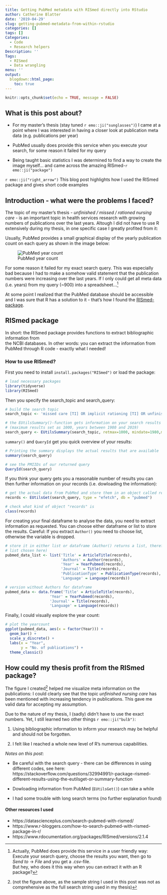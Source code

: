 ```yaml
---
title: Getting PubMed metadata with RISmed directly into RStudio 
author: Catherine Blatter
date: '2019-04-29'
slug: getting-pubmed-metadata-from-within-rstudio
categories: []
tags: []
Categories:
  - Code
  - Research helpers
Description: ''
Tags:
  - RISmed
  - Data wrangling
menu: ''
output: 
  blogdown::html_page:
    toc: true
---
```


```r

knitr::opts_chunk$set(echo = TRUE, message = FALSE)

```


## What is this post about?

- For my master's thesis (stay tuned `r emo::ji("sunglasses")`) I came at 
a point where I was interested in having a closer look at publication meta data (e.g. publications per year)  

- PubMed usually does provide this service when you execute your search, for some reason it failed
for my query

- Being taught basic statistics I was determined to find a way to create
the image myself... and came across the amazing RISmed-`r emo::ji("package")`

`r emo::ji("right_arrow")` This blog post highlights how I used the RISmed package
and gives short code examples 


## Introduction - what were the problems I faced?

The topic of my master's thesis - *unfinished / missed / rationed nursing care* - is an 
important topic in health services research with growing numbers of publications over 
the last years. Altough I did not have to use R extensively during my thesis, in one 
specific case I greatly profited from it: 

Usually, PubMed provides a small graphical display of the yearly publication
count on each query as shown in the image below: 

![PubMed year count](/images/pubmed_yearcount.png)

For some reason it failed for my exact search query. This was especially bad 
because I had to make a somehow valid statement that the publication numbers were 
increasing over the last years. 
If I only could get all meta data (i.e. years) from my query (~900) into a spreadsheet...[^1]

[^1]: Actually, PubMed does provide this service in a user friendly way: Execute your 
search query, choose the results you want, then go to *Send to* -> *File* and you 
get a .csv-file.  
But hey, who does it this way when you can extract it with an
R package?

At some point I realized that the PubMed database should be accessible and I was sure 
that R has a solution to it - that's how I found the [RISmed-package](https://cran.r-project.org/web/packages/RISmed/RISmed.pdf).

## RISmed package

In short: the RISmed package provides functions to extract bibliographic information from  
the NCBI databases. In other words: you can extract the information from PubMed through 
R code - exactly what I needed! 

### How to use RISmed?

First you need to install `install.packages("RISmed")` or load the package: 

```r
# load necessary packages
library(tidyverse)
library(RISmed)
```

Then you specify the search_topic and search_query: 

```r
# build the search topic
search_topic <- 'missed care [TI] OR implicit rationing [TI] OR unfinished care [TI]'

# the EUtilsSummary()-function gets information on your search results
# (maximum results set as 1000, years between 1980 and 2019)
search_query <- EUtilsSummary(search_topic, retmax=1000, mindate=1980,maxdate=2019)
```

`summary()` and `QueryId` get you quick overview of your results:  

```r
# Printing the summary displays the actual results that are available
summary(search_query)

# see the PMIIDs of our returned query
QueryId(search_query)

```

If you think your query gets you a reasonable number of results you can then 
further information on your records (i.e. dowloading the information): 

```r
# get the actual data from PubMed and store them in an object called records
records <- EUtilsGet(search_query, type = "efetch", db = "pubmed")

# check what kind of object "records" is
class(records)
```

For creating your final dataframe to analyse the data, you need to extract information 
as requested. You can choose either dataframe or list to store the results. Careful: 
If you extract `Author()` you need to choose list, otherwise the variable is dropped.

```r
# store it in either list or dataframe (Author() returns a list, therefore 
# list chosen here)
pubmed_data_list <- list('Title' = ArticleTitle(records), 
                         'Authors' = Author(records), 
                         'Year' = YearPubmed(records), 
                         'Journal' = Title(records),
                         'PublicationType' = PublicationType(records),
                         'Language' = Language(records))

# version without Authors for dataframe
pubmed_data <- data.frame('Title' = ArticleTitle(records),
                    'Year' = YearPubmed(records), 
                    'Journal' = Title(records),
                    'Language' = Language(records))
```

Finally, I could visually explore the year count: 

```r
# plot the yearcount
ggplot(pubmed_data, aes(x = factor(Year))) +
  geom_bar() +
  scale_y_discrete() +
  labs(x = "Year",
       y = "No. of publications") +
  theme_classic()

```

## How could my thesis profit from the RISmed package? 

The figure I created[^2] helped me visualize meta information on the publications: 
I could clearly see that the topic *unfinished nursing care* has been mentioned 
with increasing tendency in publications. This gave me valid data for accepting my assumption.  

[^2]: (not the figure above, as the sample string I used in this post 
was not as comprehensive as the full search string used in my thesis)

Due to the nature of my thesis, I (sadly) didn't have to use the exact numbers. Yet, I still 
learned two other things `r emo::ji("bulb")`:  

1) Using bibliographic information to inform your research may be helpful and should 
not be forgotten.  

2) I felt like I reached a whole new level of R's numerous capabilities.  


*Notes on this post*:  

- Be careful with the search query - there can be differences in using different codes, see here: 
https://stackoverflow.com/questions/32994991/r-package-rismed-different-results-using-the-eutilsget-or-summary-function

- Dowloading information from PubMed (`EUtilsGet()`) can take a while

- I had some trouble with long search terms (no further explanation found)  



#### Other resources I used

- https://datascienceplus.com/search-pubmed-with-rismed/  
- https://www.r-bloggers.com/how-to-search-pubmed-with-rismed-package-in-r/  
- https://www.rdocumentation.org/packages/RISmed/versions/2.1.4 